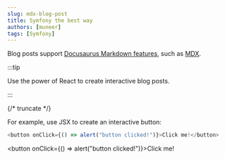 ```yaml
---
slug: mdx-blog-post
title: Symfony the best way
authors: [muneer]
tags: [Symfony]
---
```


Blog posts support [Docusaurus Markdown features](https://docusaurus.io/docs/markdown-features), such as [MDX](https://mdxjs.com/).

:::tip

Use the power of React to create interactive blog posts.

:::

{/* truncate */}

For example, use JSX to create an interactive button:

```js
<button onClick={() => alert("button clicked!")}>Click me!</button>
```

<button onClick={() => alert("button clicked!")}>Click me!</button>
